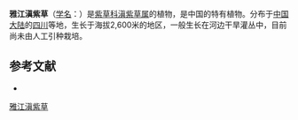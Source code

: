 {{Speciesbox
| name = 雅江滇紫草
| status = 
| status_system = 
| image =
| genus = Onosma
| species = yajiangense
| authority = W. T. Wang ex Y. L. Liu
}}

'''雅江滇紫草'''（[[学名|学名]]：{{lang|la|''Onosma yajiangense''}}）是[[紫草科|紫草科]][[滇紫草属|滇紫草属]]的植物，是中国的特有植物。分布于[[中国大陆|中国大陆]]的[[四川|四川]]等地，生长于海拔2,600米的地区，一般生长在河边干旱灌丛中，目前尚未由人工引种栽培。

== 参考文献 ==
<div class="references-small">
* {{cite web| url =http://www.bioinfo.cn/db05/KmzwSpecies.php?action=view&id=2068| title =雅江滇紫草| work =《中国高等植物数据库全库》| publisher =中国科学院微生物研究所| author =昆明植物研究所| accessdate =2009-02-22| deadurl =yes| archiveurl =https://web.archive.org/web/20160305020248/http://www.bioinfo.cn/db05/KmzwSpecies.php?action=view&id=2068| archivedate =2016-03-05}}
</div>
{{Taxonbar|from=Q15225823}}

[[Category:滇紫草属|雅江滇紫草]]


{{植物小作品}}